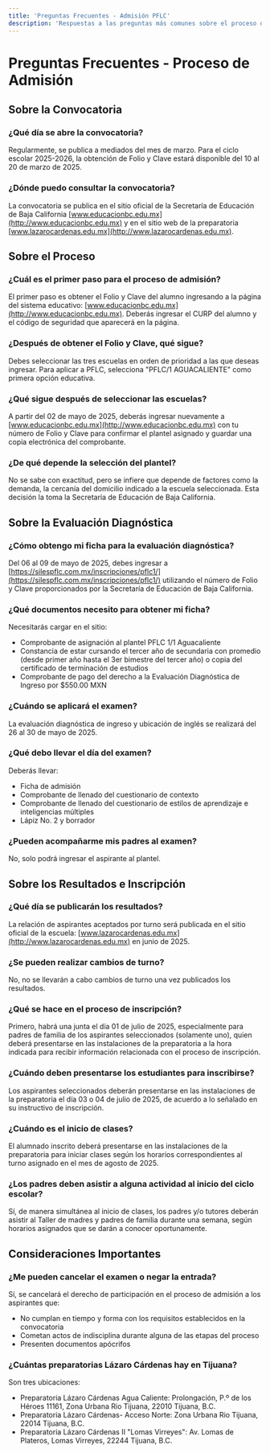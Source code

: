 ```yaml
---
title: 'Preguntas Frecuentes - Admisión PFLC'
description: 'Respuestas a las preguntas más comunes sobre el proceso de admisión a la PFLC'
---
```


# Preguntas Frecuentes - Proceso de Admisión

## Sobre la Convocatoria

### ¿Qué día se abre la convocatoria?
Regularmente, se publica a mediados del mes de marzo. Para el ciclo escolar 2025-2026, la obtención de Folio y Clave estará disponible del 10 al 20 de marzo de 2025.

### ¿Dónde puedo consultar la convocatoria?
La convocatoria se publica en el sitio oficial de la Secretaría de Educación de Baja California [www.educacionbc.edu.mx](http://www.educacionbc.edu.mx) y en el sitio web de la preparatoria [www.lazarocardenas.edu.mx](http://www.lazarocardenas.edu.mx).

## Sobre el Proceso

### ¿Cuál es el primer paso para el proceso de admisión?
El primer paso es obtener el Folio y Clave del alumno ingresando a la página del sistema educativo: [www.educacionbc.edu.mx](http://www.educacionbc.edu.mx). Deberás ingresar el CURP del alumno y el código de seguridad que aparecerá en la página.

### ¿Después de obtener el Folio y Clave, qué sigue?
Debes seleccionar las tres escuelas en orden de prioridad a las que deseas ingresar. Para aplicar a PFLC, selecciona "PFLC/1 AGUACALIENTE" como primera opción educativa.

### ¿Qué sigue después de seleccionar las escuelas?
A partir del 02 de mayo de 2025, deberás ingresar nuevamente a [www.educacionbc.edu.mx](http://www.educacionbc.edu.mx) con tu número de Folio y Clave para confirmar el plantel asignado y guardar una copia electrónica del comprobante.

### ¿De qué depende la selección del plantel?
No se sabe con exactitud, pero se infiere que depende de factores como la demanda, la cercanía del domicilio indicado a la escuela seleccionada. Esta decisión la toma la Secretaría de Educación de Baja California.

## Sobre la Evaluación Diagnóstica

### ¿Cómo obtengo mi ficha para la evaluación diagnóstica?
Del 06 al 09 de mayo de 2025, debes ingresar a [https://silespflc.com.mx/inscripciones/pflc1/](https://silespflc.com.mx/inscripciones/pflc1/) utilizando el número de Folio y Clave proporcionados por la Secretaría de Educación de Baja California.

### ¿Qué documentos necesito para obtener mi ficha?
Necesitarás cargar en el sitio:
- Comprobante de asignación al plantel PFLC 1/1 Aguacaliente
- Constancia de estar cursando el tercer año de secundaria con promedio (desde primer año hasta el 3er bimestre del tercer año) o copia del certificado de terminación de estudios
- Comprobante de pago del derecho a la Evaluación Diagnóstica de Ingreso por $550.00 MXN

### ¿Cuándo se aplicará el examen?
La evaluación diagnóstica de ingreso y ubicación de inglés se realizará del 26 al 30 de mayo de 2025.

### ¿Qué debo llevar el día del examen?
Deberás llevar:
- Ficha de admisión
- Comprobante de llenado del cuestionario de contexto
- Comprobante de llenado del cuestionario de estilos de aprendizaje e inteligencias múltiples
- Lápiz No. 2 y borrador

### ¿Pueden acompañarme mis padres al examen?
No, solo podrá ingresar el aspirante al plantel.

## Sobre los Resultados e Inscripción

### ¿Qué día se publicarán los resultados?
La relación de aspirantes aceptados por turno será publicada en el sitio oficial de la escuela: [www.lazarocardenas.edu.mx](http://www.lazarocardenas.edu.mx) en junio de 2025.

### ¿Se pueden realizar cambios de turno?
No, no se llevarán a cabo cambios de turno una vez publicados los resultados.

### ¿Qué se hace en el proceso de inscripción?
Primero, habrá una junta el día 01 de julio de 2025, especialmente para padres de familia de los aspirantes seleccionados (solamente uno), quien deberá presentarse en las instalaciones de la preparatoria a la hora indicada para recibir información relacionada con el proceso de inscripción.

### ¿Cuándo deben presentarse los estudiantes para inscribirse?
Los aspirantes seleccionados deberán presentarse en las instalaciones de la preparatoria el día 03 o 04 de julio de 2025, de acuerdo a lo señalado en su instructivo de inscripción.

### ¿Cuándo es el inicio de clases?
El alumnado inscrito deberá presentarse en las instalaciones de la preparatoria para iniciar clases según los horarios correspondientes al turno asignado en el mes de agosto de 2025.

### ¿Los padres deben asistir a alguna actividad al inicio del ciclo escolar?
Sí, de manera simultánea al inicio de clases, los padres y/o tutores deberán asistir al Taller de madres y padres de familia durante una semana, según horarios asignados que se darán a conocer oportunamente.

## Consideraciones Importantes

### ¿Me pueden cancelar el examen o negar la entrada?
Sí, se cancelará el derecho de participación en el proceso de admisión a los aspirantes que:
- No cumplan en tiempo y forma con los requisitos establecidos en la convocatoria
- Cometan actos de indisciplina durante alguna de las etapas del proceso
- Presenten documentos apócrifos

### ¿Cuántas preparatorias Lázaro Cárdenas hay en Tijuana?
Son tres ubicaciones:
- Preparatoria Lázaro Cárdenas Agua Caliente: Prolongación, P.º de los Héroes 11161, Zona Urbana Rio Tijuana, 22010 Tijuana, B.C.
- Preparatoria Lázaro Cárdenas- Acceso Norte: Zona Urbana Rio Tijuana, 22014 Tijuana, B.C.
- Preparatoria Lázaro Cárdenas II "Lomas Virreyes": Av. Lomas de Plateros, Lomas Virreyes, 22244 Tijuana, B.C. 
